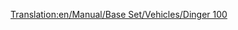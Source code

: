 [[Translation:en/Manual/Base Set/Vehicles/Dinger 100]]

{{en/Aircraft|Name=Dinger 100
|Image=[[File:en/Fokker100.png|Dinger 100]]
|Cost=34.863 (69,726)
|Speed=947 kph (592 MPH)
|Annual=4.078 (8,156)
|Designed=1986
|Lifespan=20
|Capacity=85 passengers & 10 bags of mail
|Description=Standard jet plane, this fast plane will work on small airports and the commuter airport.
|Real-lifeWikilink=Fokker F100
|Real-life=Fokker 100
}}